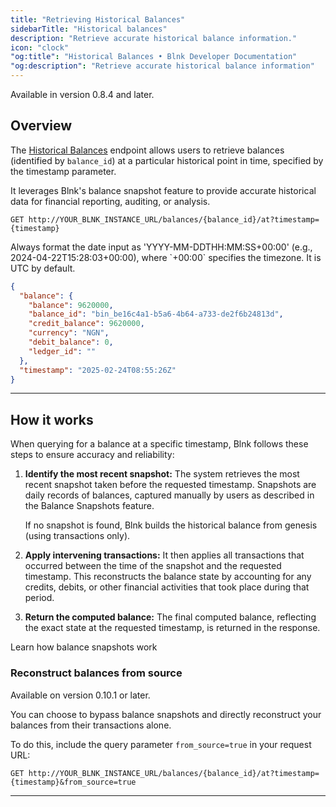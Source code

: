 ```yaml
---
title: "Retrieving Historical Balances"
sidebarTitle: "Historical balances"
description: "Retrieve accurate historical balance information."
icon: "clock"
"og:title": "Historical Balances • Blnk Developer Documentation"
"og:description": "Retrieve accurate historical balance information"
---
```



<Info>Available in version 0.8.4 and later.</Info>

## Overview

The [Historical Balances](/reference/historical-balances) endpoint allows users to retrieve balances (identified by `balance_id`) at a particular historical point in time, specified by the timestamp parameter.

It leverages Blnk's balance snapshot feature to provide accurate historical data for financial reporting, auditing, or analysis.

```
GET http://YOUR_BLNK_INSTANCE_URL/balances/{balance_id}/at?timestamp={timestamp}
```

<Tip>
  Always format the date input as 'YYYY-MM-DDTHH:MM:SS+00:00' (e.g., 2024-04-22T15:28:03+00:00), where `+00:00` specifies the timezone. It is UTC by default.
</Tip>

```json Example response
{
  "balance": {
    "balance": 9620000,
    "balance_id": "bin_be16c4a1-b5a6-4b64-a733-de2f6b24813d",
    "credit_balance": 9620000,
    "currency": "NGN",
    "debit_balance": 0,
    "ledger_id": ""
  },
  "timestamp": "2025-02-24T08:55:26Z"
}
```

---

## How it works

When querying for a balance at a specific timestamp, Blnk follows these steps to ensure accuracy and reliability:

1. **Identify the most recent snapshot:** The system retrieves the most recent snapshot taken before the requested timestamp. Snapshots are daily records of balances, captured manually by users as described in the Balance Snapshots feature.

    <Warning>If no snapshot is found, Blnk builds the historical balance from genesis (using transactions only).</Warning>
    
2. **Apply intervening transactions:** It then applies all transactions that occurred between the time of the snapshot and the requested timestamp. This reconstructs the balance state by accounting for any credits, debits, or other financial activities that took place during that period.

3. **Return the computed balance:** The final computed balance, reflecting the exact state at the requested timestamp, is returned in the response. 

<Card title="Balance snapshots" iconType="duotone" icon="image-polaroid" href="/balances/balance-snapshots">
  Learn how balance snapshots work
</Card>

### Reconstruct balances from source

<Info>Available on version 0.10.1 or later.</Info>

You can choose to bypass balance snapshots and directly reconstruct your balances from their transactions alone. 

To do this, include the query parameter `from_source=true` in your request URL:

```
GET http://YOUR_BLNK_INSTANCE_URL/balances/{balance_id}/at?timestamp={timestamp}&from_source=true
```

---

<NeedHelp />